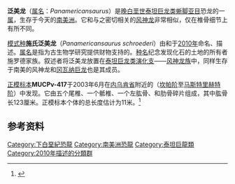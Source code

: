 {{Refimprove|time=2020-11-15T01:23:26+00:00}}
{{Automatic taxobox
| fossil_range = 晚[[白垩纪|白垩纪]]，{{fossilrange|79|69}}
| image =
| image_caption = 左肱骨
| taxon = Panamericansaurus
| authority = Calvo & Porfiri, 2010
| type_species = '''施氏泛美龙''<br>Panamericansaurus schroederi'''''
| type_species_authority = Calvo & Porfiri, 2010
}}

'''泛美龙'''（[[属名|属名]]：''Panamericansaurus''）是[[白垩纪|晚白垩世]][[泰坦巨龙类|泰坦巨龙类]][[蜥脚亚目|蜥脚亚目]]恐龙的一[[属|属]]，生存于今天的[[南美洲|南美洲]]。它和与之密切相关的[[风神龙|风神龙]]非常相似，仅在椎骨细节上有所不同。

[[模式种|模式种]]'''施氏泛美龙'''（''Panamericansaurus schroederi''）由{{link-en|乔治·奥兰多·卡尔沃|Jorge Orlando Calvo}}和{{link-en|胡安·多明戈·波菲里|Juan Domingo Porfiri}}于[[2010年|2010年]]命名、描述。[[属名|属名]]是指为古生物学研究提供财物支持的{{link-en|泛美能源公司|Pan American Energy}}。[[种名|种名]]纪念发现化石的土地的所有者施罗德家族。叙述者将泛美龙放置在[[泰坦巨龙类|泰坦巨龙类]][[演化支|演化支]]――[[风神龙族|风神龙族]]中，同样生存于南美的风神龙和[[冈瓦纳巨龙|冈瓦纳巨龙]]也是其成员。

[[正模标本|正模标本]]'''MUCPv-417'''于2003年6月在[[内乌肯省|内乌肯省]]{{link-en|圣帕特里克德沙纳尔|San Patricio del Chañar}}附近的（[[坎帕阶|坎帕阶]]至[[马斯特里赫特阶|马斯特里赫特阶]]）{{link-en|艾伦组|Allen Formation}}中发现。它由五个尾椎、一个骶椎、一个左肱骨、{{link-en|脉弓|haemal arch}}和肋骨碎片组成，其中肱骨长123厘米。正模标本个体的总长度估计为11米。<ref name="calvo&porfiri2010">{{cite journal |author1=Calvo, J.O. |author2=Porfiri, J.D. |name-list-style=amp |year=2010 |title=''Panamericansaurus schroederi'' gen. nov. sp. nov. Un nuevo Sauropoda (Titanosauridae-Aeolosaurini) de la Provincia del Neuquén, Cretácico Superior de Patagonia, Argentina |url=http://www.seer.ufu.br/index.php/braziliangeojournal/article/viewFile/8170/5242 |journal=Brazilian Geographical Journal: Geosciences and Humanities research medium |volume=1 |number= |pages=100–115 |doi= |access-date=2020-11-14 |archive-date=2012-03-13 |archive-url=https://web.archive.org/web/20120313220858/http://www.seer.ufu.br/index.php/braziliangeojournal/article/viewFile/8170/5242 |dead-url=no }}</ref>

==参考资料==
{{Reflist}}
{{Sauropodomorpha|T.}}
{{Taxonbar|from=Q134715}}
[[Category:下白堊紀恐龍|Category:下白堊紀恐龍]]
[[Category:南美洲恐龍|Category:南美洲恐龍]]
[[Category:泰坦巨龍類|Category:泰坦巨龍類]]
[[Category:2010年描述的分類群|Category:2010年描述的分類群]]